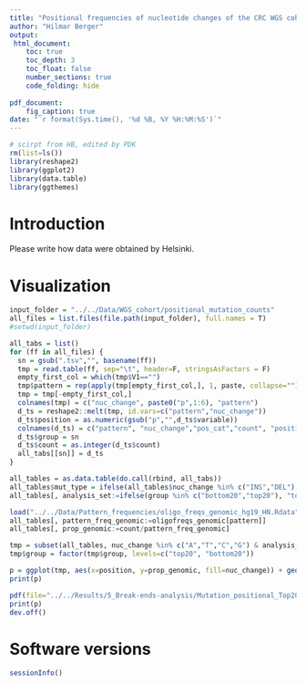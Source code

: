 ```yaml
---
title: "Positional frequencies of nucleotide changes of the CRC WGS cohort in CDMs"
author: "Hilmar Berger"
output: 
 html_document:
    toc: true
    toc_depth: 3
    toc_float: false
    number_sections: true
    code_folding: hide
    
pdf_document:
    fig_caption: true
date: "`r format(Sys.time(), '%d %B, %Y %H:%M:%S')`"
---
```


```r
# scirpt from HB, edited by PDK
rm(list=ls())
library(reshape2)
library(ggplot2)
library(data.table)
library(ggthemes)
```

# Introduction
Please write how data were obtained by Helsinki.

# Visualization
```r
input_folder = "../../Data/WGS_cohort/positional_mutation_counts" 
all_files = list.files(file.path(input_folder), full.names = T)
#setwd(input_folder)

all_tabs = list()
for (ff in all_files) {
  sn = gsub(".tsv","", basename(ff))
  tmp = read.table(ff, sep="\t", header=F, stringsAsFactors = F)
  empty_first_col = which(tmp$V1=="")
  tmp$pattern = rep(apply(tmp[empty_first_col,], 1, paste, collapse=""), each=nrow(tmp)/length(empty_first_col))
  tmp = tmp[-empty_first_col,]
  colnames(tmp) = c("nuc_change", paste0("p",1:6), "pattern")
  d_ts = reshape2::melt(tmp, id.vars=c("pattern","nuc_change"))
  d_ts$position = as.numeric(gsub("p","",d_ts$variable))
  colnames(d_ts) = c("pattern", "nuc_change","pos_cat","count", "position")
  d_ts$group = sn
  d_ts$count = as.integer(d_ts$count)
  all_tabs[[sn]] = d_ts
}

all_tables = as.data.table(do.call(rbind, all_tabs))
all_tables$mut_type = ifelse(all_tables$nuc_change %in% c("INS","DEL"), "Indel","SNV")
all_tables[, analysis_set:=ifelse(group %in% c("bottom20","top20"), "top_bottom", ifelse(group %in% c("distal","proximal"),"prox_dist", "location"))]

load("../../Data/Pattern_frequencies/oligo_freqs_genomic_hg19_HN.Rdata")
all_tables[, pattern_freq_genomic:=oligofreqs_genomic[pattern]]
all_tables[, prop_genomic:=count/pattern_freq_genomic]
```

```r
tmp = subset(all_tables, nuc_change %in% c("A","T","C","G") & analysis_set == "top_bottom")
tmp$group = factor(tmp$group, levels=c("top20", "bottom20"))

p = ggplot(tmp, aes(x=position, y=prop_genomic, fill=nuc_change)) + geom_bar(stat="identity") + facet_grid(group  ~ pattern) + theme_few() + theme(text = element_text(size=12), strip.text.x = element_text(size = 18), strip.text.y = element_text(size = 14)) + ylab("Proportion of mutated motifs in genome") + xlab("Position in Motif")
print(p)

pdf(file="../../Results/5_Break-ends-analysis/Mutation_positional_Top20_Bottom20_genomic_proportion.pdf", width = 7, height = 4)
print(p)
dev.off()

```

# Software versions
```r
sessionInfo()
```